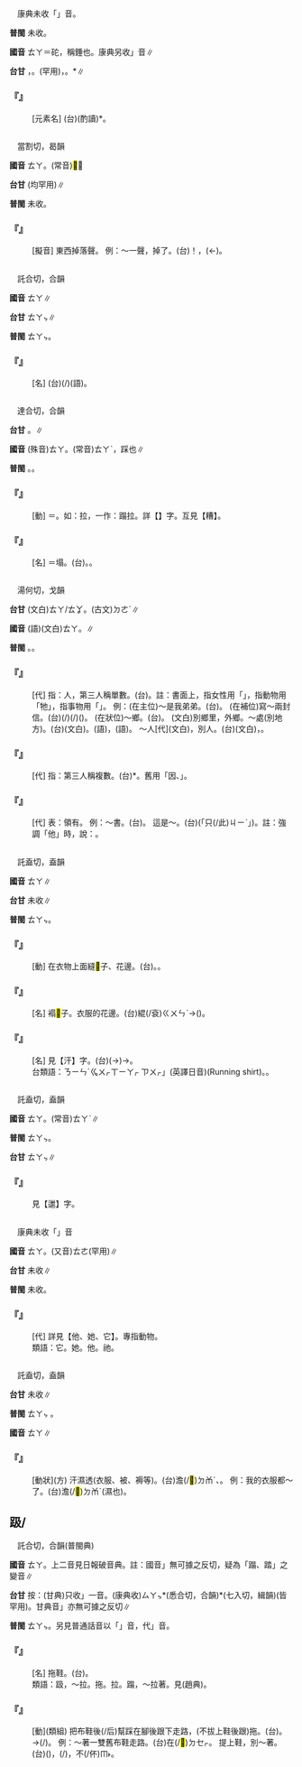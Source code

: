 
=={{ruby|鉈|ㄊㄚ}}==

　康典未收「{{ruby|鉈|ㄊㄚ}}」音。

'''普閩''' 未收。

'''國音''' <rt>ㄊㄚ</rt>{{ruby|。|ㄊㄨㄛˊ}}＝砣，稱錘也。康典另收{{ruby|「|ㄕㄜˊ}}{{ruby|、|ㄕ}}{{ruby|、|ㄔˋ}}」音∥

'''台甘''' {{ruby|(文)|ㄉㄜˊ}}，{{ruby|稱|ㄑㄧㄣ˪}}{{ruby|錘|ㄊㄨㄧˊ}}。{{ruby|(文)|ㄒㄧㄚˊ}}(罕用)，{{ruby|短|ㄉㆤˋ}}{{ruby|矛|ㄒㄧㄚˊ}}。{{ruby|(台)|ㄊㄚ}}*∥

    

==='''『{{ruby|鉈|ㄊㄚ}}』'''===
: [元素名] (台)(酌讀){{ruby|鉈|ㄊㄚ}}*。
    

=={{ruby|噠|ㄊㄚ}}==

　當割切，曷韻

'''國音''' <rt>ㄊㄚ</rt>{{ruby|。|ㄉㄚˊ}}。(常音)<mark>&#xfa0e7;</mark>{{ruby|噠|ㄉㄚˊ}}∥

'''台甘''' {{ruby|(文)|ㄉㄚㆵ}}{{ruby|，|ㄉㄚㆵ ͘}}(均罕用)∥

'''普閩''' 未收。

    

==='''『{{ruby|噠|ㄊㄚ}}』'''===
: [擬音] 東西掉落聲。 例：～一聲，掉了。(台){{ruby|噗|ㄆㆦㆶ ͘}}！{{ruby|一|ㄐㄧㆵ ͘}}{{ruby|下|·ㆤ˫}}，{{ruby|下|ㄍㄚ}}{{ruby|→|ㄍㄠ}}{{ruby|落|ㄌㄠㆷ ͘}}(←{{ruby|下|ㄏㄚ}}{{ruby|落|ㄌㄠㆷ ͘}}){{ruby|去|ㄎㄧ˪}}。
    

=={{ruby|錔|ㄊㄚ}}==

　託合切，合韻

'''國音''' <rt>ㄊㄚ</rt>∥

'''台甘''' <rt>ㄊㄚㆴ</rt>∥

'''普閩''' <rt>ㄊㄚㆴ</rt>。

    

==='''『{{ruby|筆|ㄅㄧˇ}}{{ruby|錔|ㄊㄚ}}』'''===
: [名] (台){{ruby|筆|ㄅㄧㆵ}}{{ruby|套|ㄊㄜ˪}}(/{{ruby|錔|ㄊㄚㆴ}})(語)。
    

=={{ruby|踏|ㄊㄚ}}==

　達合切，合韻

'''台甘''' {{ruby|(文)|ㄉㄚㆴ ͘}}。{{ruby|(語)|ㄉㄚㆷ ͘}}∥

'''國音''' (殊音)<rt>ㄊㄚ</rt>。(常音)<rt>ㄊㄚˋ</rt>，踩也∥

'''普閩''' {{ruby|(文)|ㄉㄚㆴ ͘}}。{{ruby|(語)|ㄉㄚㆷ ͘}}。

    

==='''『{{ruby|踏|ㄊㄚ}}』'''===
: [動] ＝{{ruby|趿|ㄊㄚ}}。如：{{ruby|趿|ㄊㄚ}}拉，一作：蹋拉。詳【{{ruby|趿|ㄊㄚ}}】字。互見【糟{{ruby|蹋|ㄊㄚˋ}}】。
    

==='''『{{ruby|踏|ㄊㄚ}}{{ruby|實|·ㄕˊ}}』'''===
: [名] ＝塌{{ruby|實|·ㄕˊ}}。(台){{ruby|實|ㄒㄧㆵ ͘}}{{ruby|在|ㄗㄞ˫}}。{{ruby|穩|ㄨㄣˋ}}{{ruby|重|ㄉㄧㆲ˫}}。
    

=={{ruby|他|ㄊㄚ}}==

　湯何切，戈韻

'''台甘''' (文白)<rt>ㄊㄚ/ㄊㆩ</rt>。(古文)<rt>ㄉㄜˊ</rt>∥

'''國音''' (語)(文白)<rt>ㄊㄚ</rt>。{{ruby|(文)|ㄊㄨㄛ}}∥

'''普閩''' {{ruby|(文)|ㄊㄜ}}。{{ruby|(白)|ㄊㄚ}}。

    

==='''『{{ruby|他|ㄊㄚ}}』'''===
: [代] 指：人，第三人稱單數。(台){{ruby|伊|ㄧ}}。註：書面上，指女性用「{{ruby|她|ㄊㄚ}}」，指動物用「牠」，指事物用「{{ruby|它|ㄊㄚ}}」。 例：(在主位)～是我弟弟。(台){{ruby|伊|ㄧ}}{{ruby|是|ㄒㄧ˫}}{{ruby|我|ㆣㄨㄚˋ}}{{ruby|丌|ㆤ}}{{ruby|小|ㄒㄧㄜˋ}}{{ruby|弟|ㄉㄧ˫}}。 (在補位)寫～兩封信。(台){{ruby|寫|ㄒㄧㄚˋ}}(/{{ruby|寄|ㄍㄧㄚ˪}}){{ruby|兩|ㄋㆭ˫}}{{ruby|封|ㄏㆲ}}(/{{ruby|張|ㄉㄧㆧ/ㄉㄧㆫ}}){{ruby|批|ㄆㆤ/ㄆㄨㆤ}}({{ruby|去|ㄎㄧ˪}}){{ruby|付|ㄏㆦ˫}}{{ruby|伊|·ㄧ}}。 (在狀位)～鄉。(台){{ruby|他|ㄊㆩ}}{{ruby|鄉|ㄏㄧㆲ}}{{ruby|→|ㄏㄧㄤ}}。 (文白)別鄉里，外鄉。～處(別地方)。(台){{ruby|他|ㄊㆩ}}{{ruby|處|ㄘㄨ˪}}(文白)。{{ruby|別|ㄅㄚㆵ ͘}}{{ruby|所|ㄙㆦˋ}}{{ruby|在|ㄗㄞ˫}}(語)，{{ruby|別|ㄅㄚㆵ ͘}}{{ruby|位|ㄨㄧ˫}}(語)。 ～人[代](文白)，別人。(台){{ruby|他|ㄊㆩ}}{{ruby|人|ㄌㄧㄣˊ/ㆢㄧㄣˊ}}(文白)，{{ruby|別|ㄅㄚㆵ ͘}}{{ruby|人|ㄌㄤˊ}}。
    

==='''『{{ruby|他|ㄊㄚ}}{{ruby|們|·ㄇㄣˊ}}』'''===
: [代] 指：第三人稱複數。(台){{ruby|<mark>&#xffad9;</mark>|ㄧㄣ}}*。舊用「因、{{ruby|<mark>&#xffba3;</mark>|ㄧㄣ}}」。
    

==='''『{{ruby|他|ㄊㄚ}}{{ruby|的|ㄉㄜ}}』'''===
: [代] 表：領有。 例：～書。(台){{ruby|伊|ㄧ}}{{ruby|丌|ㆤ}}{{ruby|冊|ㄘㆤㆷ}}。 這是～。(台){{ruby|<mark>&#xffacb;</mark>|ㄗㆤ}}(「只(/此)<rt>ㄐㄧˋ</rt>」{{ruby|個|ㆤˊ}}){{ruby|是|ㄒㄧ˫}}{{ruby|伊|ㄧ}}{{ruby|丌|ㆤ}}。註：強調「他」時，說：{{ruby|伊|ㄧ}}{{ruby|丌|ㆤ}}。
    

=={{ruby|褟|ㄊㄚ}}==

　託盍切，盍韻

'''國音''' <rt>ㄊㄚ</rt>∥

'''台甘''' 未收∥

'''普閩''' <rt>ㄊㄚㆴ</rt>。

    

==='''『{{ruby|褟|ㄊㄚ}}』'''===
: [動] 在衣物上面縫<mark>&#xf956e;</mark>子、花邊。(台){{ruby|緣|ㄧㄢ˪}}。{{ruby|緄|ㄍㄨㄣˋ}}。
    

==='''『{{ruby|褟|ㄊㄚ}}{{ruby|邊|ㄅㄧㄢ}}{{ruby|兒|ㄦ}}』'''===
: [名] 褟<mark>&#xf956e;</mark>子。衣服的花邊。(台)緄(/袞)<rt>ㄍㄨㄣˋ</rt>{{ruby|舷|ㄍㆪˊ}}→{{ruby|墘|ㄍㆪˊ}}{{ruby|丌|ㆤ}}({{ruby|斜|ㄑㄧㄚˊ}}{{ruby|→|ㄘㄨㄚㆷ ͘}}){{ruby|條|ㄉㄧㄠˊ}}{{ruby|→|ㄌㄧㄠˊ}}。
    

==='''『{{ruby|汗|ㄏㄢˋ}}{{ruby|褟|ㄊㄚ}}{{ruby|兒|ㄦ}}』'''===
: [名] 見【汗】字。(台){{ruby|身|ㄒㄧㄣ}}(→{{ruby|私|ㄙㄨ}}){{ruby|底|ㄉㄨㆤˋ/ㄉㆤˋ}}{{ruby|衫|ㄙㆩ}}→{{ruby|內|ㄌㄞ˫}}{{ruby|衫|ㄙㆩ}}。
:台類語：{{ruby|「|ㄌㄤˊ}}<rt>ㄋㄧㄣˊ</rt><rt>ㆣㄨㆷ</rt><rt>ㄒㄧㄚㆷ ͘</rt><rt>ㄗㄨㆷ</rt>」(英譯日音)(Running shirt)。{{ruby|無|ㆠㄜˊ}}{{ruby|手|ㄑㄧㄨˋ}}{{ruby|<mark>&#xffc57;</mark>|ㆭˋ}}{{ruby|丌|ㆤ}}{{ruby|內|ㄌㄞ˫}}{{ruby|衫|ㄙㆩ}}。
:
    

=={{ruby|遢|ㄊㄚ}}==

　託盍切，盍韻

'''國音''' <rt>ㄊㄚ</rt>。(常音)<rt>ㄊㄚˋ</rt>∥

'''普閩''' <rt>ㄊㄚㆴ</rt>。

'''台甘''' <rt>ㄊㄚㆴ</rt>∥

    

==='''『{{ruby|邋|ㄌㄚ}}{{ruby|遢|·ㄊㄚ}}』'''===
:  見【邋】字。
    

=={{ruby|牠|ㄊㄚ}}==

　康典未收「{{ruby|牠|ㄊㄚ}}」音

'''國音''' <rt>ㄊㄚ</rt>。(又音)<rt>ㄊㄜ</rt>{{ruby|。|ㄊㄨㄛ}}(罕用)∥

'''台甘''' 未收∥

'''普閩''' 未收。

    

==='''『{{ruby|牠|ㄊㄚ}}』'''===
: [代] 詳見【他、她、它】。專指動物。
:類語：它。她。他。祂。
:
    

=={{ruby|<mark>&#xf9754;</mark>|ㄊㄚ}}==

　託盍切，盍韻

'''台甘''' 未收∥

'''普閩''' <rt>ㄊㄚㆴ</rt> 。

'''國音''' <rt>ㄊㄚ</rt>∥

    

==='''『{{ruby|<mark>&#xf9754;</mark>|ㄊㄚ}}』'''===
: [動狀](方) 汗濕透(衣服、被、褥等)。(台){{ruby|流|ㄌㄠˊ}}{{ruby|汗|ㄍㄨㆩ˫}}{{ruby|濕|ㄒㄧㆴ}}澹(/<mark>&#xffcc6;</mark>)<rt>ㄉㆰˊ</rt>{{ruby|透|ㄊㄠˋ}}{{ruby|過|ㄍㆤ˪/ㄍㄨㆤ˪}}{{ruby|衫|ㄙㆩ}}、{{ruby|棉|ㄇㄧˊ}}{{ruby|被|ㄆㄨㆤ˫}}{{ruby|→|ㄆㆤ˫}}。 例：我的衣服都～了。(台){{ruby|我|ㆣㄨㄚˋ}}{{ruby|丌|ㆤ}}{{ruby|衫|ㄙㆩ}}{{ruby|褲|ㄎㆦ˪}}{{ruby|攏|ㄌㆲˋ}}澹(/<mark>&#xffcc6;</mark>)<rt>ㄉㆰˊ</rt>(濕也){{ruby|透|ㄊㄠ˪}}{{ruby|過|ㄍㄨㆤ˪/ㄍㆤ˪}}。
    

==趿/{{ruby|靸|ㄊㄚ}}==

　託合切，合韻{{ruby|＝|ㄊㄚ}}(普閩典)

'''國音''' <rt>ㄊㄚ</rt>{{ruby|。|ㄙㄚˋ}}。上二音見日報破音典。註：國音{{ruby|「|ㄊㄚ}}」無可據之反切，疑為「蹋、踏」之變音∥

'''台甘''' 按：(甘典)只收{{ruby|「|ㄎㄧㆴ}}」一音。(康典收)<rt>ㄙㄚㆴ</rt>*(悉合切，合韻){{ruby|。|ㄑㄧㆴ}}*(七入切，緝韻)(皆罕用)。甘典音{{ruby|「|ㄎㄧㆴ}}」亦無可據之反切∥

'''普閩''' <rt>ㄊㄚㆴ</rt>。另見普通話音以「{{ruby|趿|ㄙㄚˇ}}」音，代{{ruby|「|ㄙㄚˋ}}」音。

    

==='''『{{ruby|趿|ㄊㄚ}}{{ruby|拉|ㄌㄚ}}{{ruby|兒|ㄦ}}』'''===
: [名] 拖鞋。(台){{ruby|淺|ㄑㄧㄢˋ}}{{ruby|拖|ㄊㄨㄚ}}。
:類語：趿，～拉。拖。拉。蹋，～拉著。見(趙典)。
:
    

==='''『{{ruby|趿|ㄊㄚ}}{{ruby|拉|ㄌㄚ}}』'''===
: [動](類組) 把布鞋後(/后)幫踩在腳後跟下走路，(不拔上鞋後跟)拖。(台){{ruby|拖|ㄊㄨㄚ}}。→{{ruby|踏|ㄉㄚㆷ ͘}}{{ruby|倒|ㄉㄜˋ}}{{ruby|<mark>&#xf90c1;</mark>|ㄉㆥ}}(/{{ruby|靪|ㄉㆪ/ㄉㆥ}})。 例：～著一雙舊布鞋走路。(台){{ruby|一|ㄐㄧㆵ ͘}}{{ruby|雙|ㄒㄧㄤ}}{{ruby|舊|ㄍㄨ˫}}{{ruby|布|ㄅㆦ˪}}{{ruby|鞋|ㄨㆤˊ/ㆤˊ}}{{ruby|踏|ㄉㄚㆷ ͘}}{{ruby|倒|ㄉㄜˋ}}{{ruby|靪|ㄉㆪ}}{{ruby|拖|ㄊㄨㄚ}}在(/<mark>&#xf9549;</mark>)<rt>ㄉㆤㆷ</rt>{{ruby|行|ㄍㄧㆩˊ}}。 提上鞋，別～著。(台)({{ruby|穿|ㄑㄧㄥ˫}}{{ruby|鞋|ㆤˊ/ㄨㆤˊ}}{{ruby|丌|ㆤ}}){{ruby|骹|ㄎㄚ}}，{{ruby|<mark>&#xffb58;</mark>|ㆣㄧㄚˊ}}{{ruby|較|ㄎㄚㆷ}}{{ruby|浮|ㄆㄨˊ}}(/{{ruby|懸|ㄍㄨㄢˊ}}{{ruby|咧|ㄌㆤ˪}})，不(/伓)<rt>ㆬ˫</rt>{{ruby|通|ㄊㄤ}}{{ruby|拖|ㄊㄨㄚ/ㄑㄧㄚㆵ ͘}}。
    
